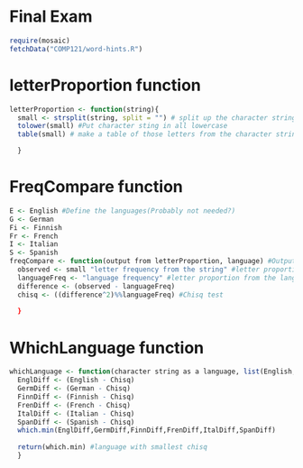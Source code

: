 Final Exam
========================================================

```r
require(mosaic)
fetchData("COMP121/word-hints.R")
```

# letterProportion function
```r
letterProportion <- function(string){
  small <- strsplit(string, split = "") # split up the character string into individual letters
  tolower(small) #Put character sting in all lowercase
  table(small) # make a table of those letters from the character string

  }
```


# FreqCompare function
```r
E <- English #Define the languages(Probably not needed?)
G <- German
Fi <- Finnish
Fr <- French
I <- Italian
S <- Spanish
freqCompare <- function(output from letterProportion, language) #Output will be a table and choose a language{
  observed <- small "letter frequency from the string" #letter proportion from the character string
  languageFreq <- "language frequency" #letter proportion from the language chosen(either English,Spanish,German,Finnish,French,Italian)
  difference <- (observed - languageFreq)
  chisq <- ((difference^2)%%languageFreq) #Chisq test
  
  }
```

# WhichLanguage function
```r
whichLanguage <- function(character string as a language, list(English,German,Finnish,French,Italian,Spanish)){
  EnglDiff <- (English - Chisq)
  GermDiff <- (German - Chisq)
  FinnDiff <- (Finnish - Chisq)
  FrenDiff <- (French - Chisq)
  ItalDiff <- (Italian - Chisq)
  SpanDiff <- (Spanish - Chisq)
  which.min(EnglDiff,GermDiff,FinnDiff,FrenDiff,ItalDiff,SpanDiff)
  
  return(which.min) #language with smallest chisq
  }
```




